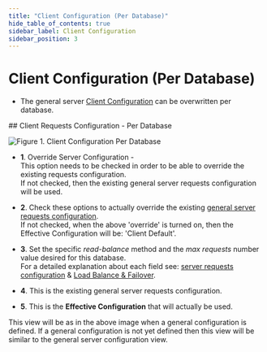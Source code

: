 ```yaml
---
title: "Client Configuration (Per Database)"
hide_table_of_contents: true
sidebar_label: Client Configuration
sidebar_position: 3
---
```



# Client Configuration (Per Database)
<Admonition type="note" title="Note">

* The general server [Client Configuration](../../../studio/server/client-configuration.mdx) can be overwritten per database.  
</Admonition>
## Client Requests Configuration - Per Database

![Figure 1. Client Configuration Per Database](./assets/client-configuration-database-1.png)

* **1**. Override Server Configuration -  
      This option needs to be checked in order to be able to override the existing requests configuration.  
      If not checked, then the existing general server requests configuration will be used.  

* **2**. Check these options to actually override the existing [general server requests configuration](../../../studio/server/client-configuration.mdx).  
      If not checked, when the above 'override' is turned on, then the Effective Configuration will be: 'Client Default'.  

* **3**. Set the specific _read-balance_ method and the _max requests_ number value desired for this database.  
      For a detailed explanation about each field see: [server requests configuration](../../../studio/server/client-configuration.mdx) 
      & [Load Balance & Failover](../../../client-api/configuration/load-balance-and-failover.mdx).  

* **4**. This is the existing general server requests configuration.  

* **5**. This is the **Effective Configuration** that will actually be used.  


<Admonition type="note" title="Note" id="note" href="#note">
This view will be as in the above image when a general configuration is defined.  
If a general configuration is not yet defined then this view will be similar to the general server configuration view.  
</Admonition>

